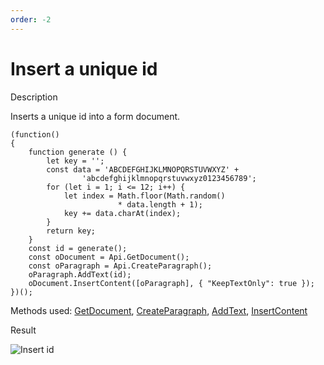 ```yaml
---
order: -2
---
```

# [](/plugin/macrosamples/)Insert a unique id

Description

Inserts a unique id into a form document.

```
(function()
{
    function generate () {
        let key = '';
        const data = 'ABCDEFGHIJKLMNOPQRSTUVWXYZ' +
                'abcdefghijklmnopqrstuvwxyz0123456789';
        for (let i = 1; i <= 12; i++) {
            let index = Math.floor(Math.random()
                        * data.length + 1);
            key += data.charAt(index);
        }
        return key;
    }
    const id = generate();
    const oDocument = Api.GetDocument();
    const oParagraph = Api.CreateParagraph();
    oParagraph.AddText(id);
    oDocument.InsertContent([oParagraph], { "KeepTextOnly": true });
})();
```

Methods used: [GetDocument](/docbuilder/textdocumentapi/api/getdocument), [CreateParagraph](/docbuilder/textdocumentapi/api/createparagraph), [AddText](/docbuilder/textdocumentapi/apiparagraph/addtext), [InsertContent](/docbuilder/textdocumentapi/apidocument/insertcontent)

Result

![Insert id](/content/img/plugins/insert_id.png)
